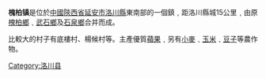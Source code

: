 {{Unreferenced|time=2012-03-07T02:44:35+00:00 }}

'''槐柏镇'''是位於[[中國|中國]][[陝西省|陝西省]][[延安市|延安市]][[洛川縣|洛川縣]]東南部的一個鎮﹐距洛川縣城15公里﹐由原[[槐柏鄉|槐柏鄉]]﹑[[武石鄉|武石鄉]]及[[石泉鄉|石泉鄉]]合并而成。

{{fact|槐柏镇由相傳為一棵[[槐樹|槐樹]]上長出[[柏樹|柏樹]]（樹上樹）而得名。}}比較大的村子有底樓村、楊候村等。主產優質[[蘋果|蘋果]]﹐另有[[小麥|小麥]]﹑[[玉米|玉米]]﹑[[豆子|豆子]]等農作物。

{{洛川县行政区划}}
{{陝西小作品}}

[[Category:洛川县|Category:洛川县]]